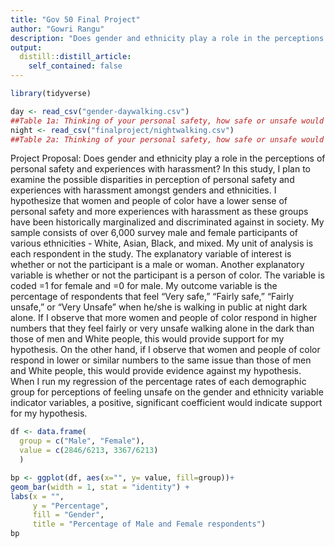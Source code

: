 ```yaml
---
title: "Gov 50 Final Project"
author: "Gowri Rangu"
description: "Does gender and ethnicity play a role in the perceptions of personal safety and experiences with harassment?"
output:
  distill::distill_article:
    self_contained: false
---
```


```r
library(tidyverse)
```

```r
day <- read_csv("gender-daywalking.csv")
##Table 1a: Thinking of your personal safety, how safe or unsafe would you feel walking on your own during the day in a quiet street close to your home?
night <- read_csv("finalproject/nightwalking.csv")
##Table 2a: Thinking of your personal safety, how safe or unsafe would you feel walking on your own after dark in a quiet street close to your home?
```

Project Proposal: Does gender and ethnicity play a role in the perceptions of personal safety and experiences with harassment? In this study, I plan to examine the possible disparities in perception of personal safety and experiences with harassment amongst genders and ethnicities. I hypothesize that women and people of color have a lower sense of personal safety and more experiences with harassment as these groups have been historically marginalized and discriminated against in society. My sample consists of over 6,000 survey male and female participants of various ethnicities - White, Asian, Black, and mixed. My unit of analysis is each respondent in the study. The explanatory variable of interest is whether or not the participant is a male or woman. Another explanatory variable is whether or not the participant is a person of color. The variable is coded =1 for female and =0 for male. My outcome variable is the percentage of respondents that feel “Very safe,” “Fairly safe,” “Fairly unsafe,” or “Very Unsafe” when he/she is walking in public at night dark alone. If I observe that more women and people of color respond in higher numbers that they feel fairly or very unsafe walking alone in the dark than those of men and White people, this would provide support for my hypothesis. On the other hand, if I observe that women and people of color respond in lower or similar numbers to the same issue than those of men and White people, this would provide evidence against my hypothesis. When I run my regression of the percentage rates of each demographic group for perceptions of feeling unsafe on the gender and ethnicity variable indicator variables, a positive, significant coefficient would indicate support for my hypothesis.


```r
df <- data.frame(
  group = c("Male", "Female"),
  value = c(2846/6213, 3367/6213)
  )

bp <- ggplot(df, aes(x="", y= value, fill=group))+
geom_bar(width = 1, stat = "identity") +
labs(x = "",
     y = "Percentage",
     fill = "Gender",
     title = "Percentage of Male and Female respondents")
bp
  
```




